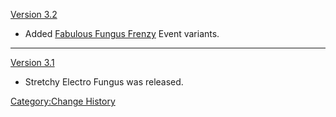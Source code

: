 [[Version 3.2]]
* Added [[Fabulous Fungus Frenzy]] Event variants.
----
[[Version 3.1]]
* Stretchy Electro Fungus was released.
<noinclude>[[Category:Change History]]</noinclude>
